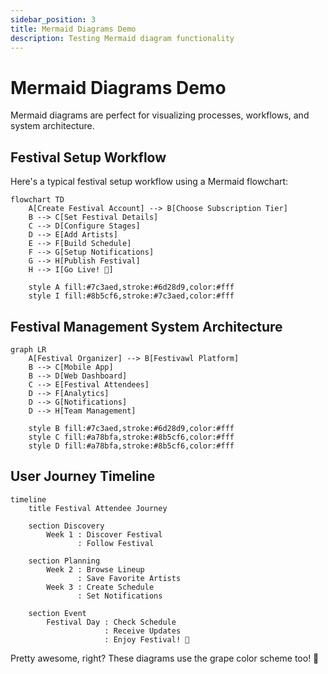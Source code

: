 ```yaml
---
sidebar_position: 3
title: Mermaid Diagrams Demo
description: Testing Mermaid diagram functionality
---
```


# Mermaid Diagrams Demo

Mermaid diagrams are perfect for visualizing processes, workflows, and system architecture.

## Festival Setup Workflow

Here's a typical festival setup workflow using a Mermaid flowchart:

```mermaid
flowchart TD
    A[Create Festival Account] --> B[Choose Subscription Tier]
    B --> C[Set Festival Details]
    C --> D[Configure Stages]
    D --> E[Add Artists]
    E --> F[Build Schedule]
    F --> G[Setup Notifications]
    G --> H[Publish Festival]
    H --> I[Go Live! 🎪]
    
    style A fill:#7c3aed,stroke:#6d28d9,color:#fff
    style I fill:#8b5cf6,stroke:#7c3aed,color:#fff
```

## Festival Management System Architecture

```mermaid
graph LR
    A[Festival Organizer] --> B[Festivawl Platform]
    B --> C[Mobile App]
    B --> D[Web Dashboard]
    C --> E[Festival Attendees]
    D --> F[Analytics]
    D --> G[Notifications]
    D --> H[Team Management]
    
    style B fill:#7c3aed,stroke:#6d28d9,color:#fff
    style C fill:#a78bfa,stroke:#8b5cf6,color:#fff
    style D fill:#a78bfa,stroke:#8b5cf6,color:#fff
```

## User Journey Timeline

```mermaid
timeline
    title Festival Attendee Journey
    
    section Discovery
        Week 1 : Discover Festival
               : Follow Festival
    
    section Planning
        Week 2 : Browse Lineup
               : Save Favorite Artists
        Week 3 : Create Schedule
               : Set Notifications
    
    section Event
        Festival Day : Check Schedule
                     : Receive Updates
                     : Enjoy Festival! 🎵
```

Pretty awesome, right? These diagrams use the grape color scheme too! 🍇 